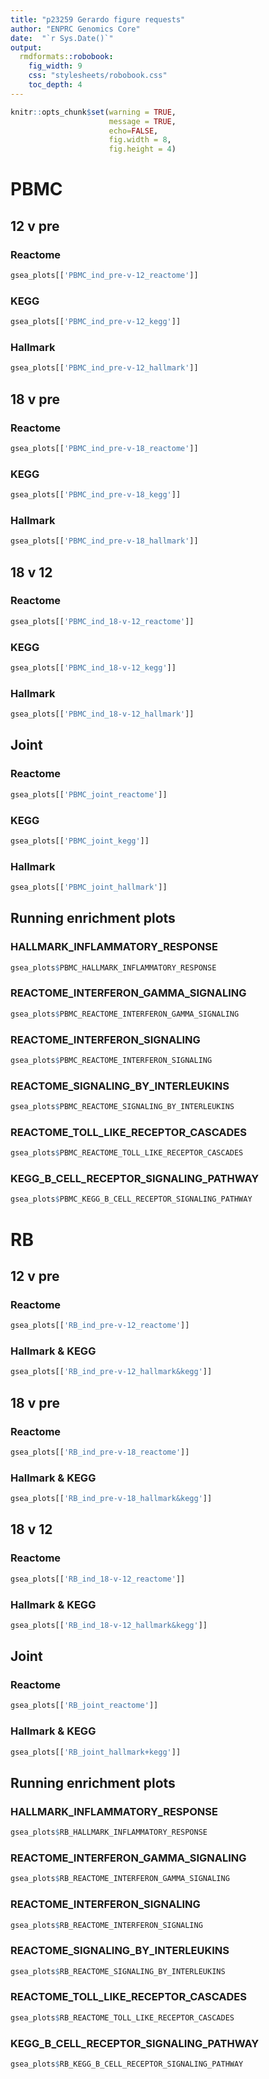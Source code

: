 ```yaml
---
title: "p23259 Gerardo figure requests"
author: "ENPRC Genomics Core"
date:  "`r Sys.Date()`"
output: 
  rmdformats::robobook:
    fig_width: 9
    css: "stylesheets/robobook.css"
    toc_depth: 4
---
```


```r
knitr::opts_chunk$set(warning = TRUE,
                      message = TRUE, 
                      echo=FALSE, 
                      fig.width = 8, 
                      fig.height = 4)
```

# PBMC

## 12 v pre

### Reactome

```r
gsea_plots[['PBMC_ind_pre-v-12_reactome']] 
```

### KEGG

```r
gsea_plots[['PBMC_ind_pre-v-12_kegg']]
```

### Hallmark

```r
gsea_plots[['PBMC_ind_pre-v-12_hallmark']]
```

## 18 v pre

### Reactome

```r
gsea_plots[['PBMC_ind_pre-v-18_reactome']]
```

### KEGG

```r
gsea_plots[['PBMC_ind_pre-v-18_kegg']]
```

### Hallmark

```r
gsea_plots[['PBMC_ind_pre-v-18_hallmark']]
```

## 18 v 12

### Reactome

```r
gsea_plots[['PBMC_ind_18-v-12_reactome']]
```

### KEGG

```r
gsea_plots[['PBMC_ind_18-v-12_kegg']]
```

### Hallmark

```r
gsea_plots[['PBMC_ind_18-v-12_hallmark']]
```

## Joint

### Reactome

```r
gsea_plots[['PBMC_joint_reactome']]
```

### KEGG

```r
gsea_plots[['PBMC_joint_kegg']]
```

### Hallmark

```r
gsea_plots[['PBMC_joint_hallmark']]
```

## Running enrichment plots {.tabset}

### HALLMARK_INFLAMMATORY_RESPONSE

```r
gsea_plots$PBMC_HALLMARK_INFLAMMATORY_RESPONSE
```

### REACTOME_INTERFERON_GAMMA_SIGNALING

```r
gsea_plots$PBMC_REACTOME_INTERFERON_GAMMA_SIGNALING
```

### REACTOME_INTERFERON_SIGNALING

```r
gsea_plots$PBMC_REACTOME_INTERFERON_SIGNALING
```

### REACTOME_SIGNALING_BY_INTERLEUKINS

```r
gsea_plots$PBMC_REACTOME_SIGNALING_BY_INTERLEUKINS
```

### REACTOME_TOLL_LIKE_RECEPTOR_CASCADES

```r
gsea_plots$PBMC_REACTOME_TOLL_LIKE_RECEPTOR_CASCADES
```

### KEGG_B_CELL_RECEPTOR_SIGNALING_PATHWAY

```r
gsea_plots$PBMC_KEGG_B_CELL_RECEPTOR_SIGNALING_PATHWAY
```

# RB

## 12 v pre

### Reactome

```r
gsea_plots[['RB_ind_pre-v-12_reactome']] 
```

### Hallmark & KEGG

```r
gsea_plots[['RB_ind_pre-v-12_hallmark&kegg']]
```

## 18 v pre

### Reactome

```r
gsea_plots[['RB_ind_pre-v-18_reactome']]
```

### Hallmark & KEGG

```r
gsea_plots[['RB_ind_pre-v-18_hallmark&kegg']]
```

## 18 v 12

### Reactome

```r
gsea_plots[['RB_ind_18-v-12_reactome']]
```

### Hallmark & KEGG

```r
gsea_plots[['RB_ind_18-v-12_hallmark&kegg']]
```

## Joint

### Reactome

```r
gsea_plots[['RB_joint_reactome']]
```

### Hallmark & KEGG

```r
gsea_plots[['RB_joint_hallmark+kegg']]
```

## Running enrichment plots {.tabset}

### HALLMARK_INFLAMMATORY_RESPONSE

```r
gsea_plots$RB_HALLMARK_INFLAMMATORY_RESPONSE
```

### REACTOME_INTERFERON_GAMMA_SIGNALING

```r
gsea_plots$RB_REACTOME_INTERFERON_GAMMA_SIGNALING
```

### REACTOME_INTERFERON_SIGNALING

```r
gsea_plots$RB_REACTOME_INTERFERON_SIGNALING
```

### REACTOME_SIGNALING_BY_INTERLEUKINS

```r
gsea_plots$RB_REACTOME_SIGNALING_BY_INTERLEUKINS
```

### REACTOME_TOLL_LIKE_RECEPTOR_CASCADES

```r
gsea_plots$RB_REACTOME_TOLL_LIKE_RECEPTOR_CASCADES
```

### KEGG_B_CELL_RECEPTOR_SIGNALING_PATHWAY

```r
gsea_plots$RB_KEGG_B_CELL_RECEPTOR_SIGNALING_PATHWAY
```
